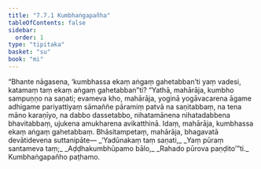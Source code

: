 ```yaml
---
title: "7.7.1 Kumbhaṅgapañha"
tableOfContents: false
sidebar:
  order: 1
type: "tipitaka"
basket: "su"
book: "mi"
---
```



<DynamicBreadcrumb />

<Division number="285" book="mi">

<Paragraph number="1986" book="mi">
“Bhante nāgasena, ‘kumbhassa ekaṃ aṅgaṃ gahetabban’ti yaṃ vadesi, katamaṃ taṃ ekaṃ aṅgaṃ gahetabban”ti? “Yathā, mahārāja, kumbho sampuṇṇo na saṇati; evameva kho, mahārāja, yoginā yogāvacarena āgame adhigame pariyattiyaṃ sāmaññe pāramiṃ patvā na saṇitabbaṃ, na tena māno karaṇīyo, na dabbo dassetabbo, nihatamānena nihatadabbena bhavitabbaṃ, ujukena amukharena avikatthinā. Idaṃ, mahārāja, kumbhassa ekaṃ aṅgaṃ gahetabbaṃ. Bhāsitampetaṃ, mahārāja, bhagavatā devātidevena suttanipāte—
</Paragraph>

<Paragraph number="1987" type="verses" book="mi">
_‘Yadūnakaṃ taṃ saṇati,_  
_Yaṃ pūraṃ santameva taṃ;_  
_Aḍḍhakumbhūpamo bālo,_  
_Rahado pūrova paṇḍito’”ti._  


</Paragraph>
</Division>

<Paragraph number="1988" type="center" book="mi">
Kumbhaṅgapañho paṭhamo.
</Paragraph>